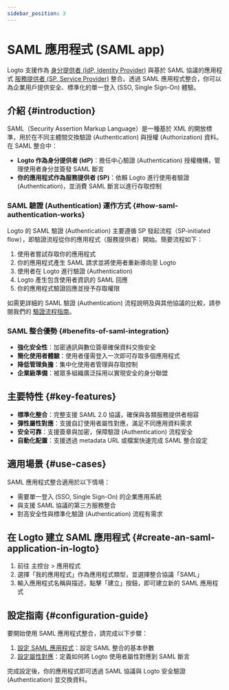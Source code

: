 ```yaml
---
sidebar_position: 3
---
```


# SAML 應用程式 (SAML app)

Logto 支援作為 [身分提供者 (IdP, Identity Provider)](https://auth.wiki/identity-provider) 與基於 SAML 協議的應用程式 [服務提供者 (SP, Service Provider)](https://auth.wiki/service-provider) 整合。透過 SAML 應用程式整合，你可以為企業用戶提供安全、標準化的單一登入 (SSO, Single Sign-On) 體驗。

## 介紹 \{#introduction}

SAML（Security Assertion Markup Language）是一種基於 XML 的開放標準，用於在不同主體間交換驗證 (Authentication) 與授權 (Authorization) 資料。在 SAML 整合中：

- **Logto 作為身分提供者 (IdP)**：擔任中心驗證 (Authentication) 授權機構，管理使用者身分並簽發 SAML 斷言
- **你的應用程式作為服務提供者 (SP)**：依賴 Logto 進行使用者驗證 (Authentication)，並消費 SAML 斷言以進行存取控制

### SAML 驗證 (Authentication) 運作方式 \{#how-saml-authentication-works}

Logto 的 SAML 驗證 (Authentication) 主要遵循 SP 發起流程（SP-initiated flow），即驗證流程從你的應用程式（服務提供者）開始。簡要流程如下：

1. 使用者嘗試存取你的應用程式
2. 你的應用程式產生 SAML 請求並將使用者重新導向至 Logto
3. 使用者在 Logto 進行驗證 (Authentication)
4. Logto 產生包含使用者資訊的 SAML 回應
5. 你的應用程式驗證回應並授予存取權限

如需更詳細的 SAML 驗證 (Authentication) 流程說明及與其他協議的比較，請參閱我們的 [驗證流程指南](/integrate-logto/integrate-logto-into-your-application/understand-authentication-flow.mdx#saml-authentication-flow)。

### SAML 整合優勢 \{#benefits-of-saml-integration}

- **強化安全性**：加密通訊與數位簽章確保資料交換安全
- **簡化使用者體驗**：使用者僅需登入一次即可存取多個應用程式
- **降低管理負擔**：集中化使用者管理與存取控制
- **企業級準備**：被眾多組織廣泛採用以實現安全的身分聯盟

## 主要特性 \{#key-features}

- **標準化整合**：完整支援 SAML 2.0 協議，確保與各類服務提供者相容
- **彈性屬性對應**：支援自訂使用者屬性對應，滿足不同應用資料需求
- **安全可靠**：支援簽章與加密，保障驗證 (Authentication) 流程安全
- **自動化配置**：支援透過 metadata URL 或檔案快速完成 SAML 整合設定

## 適用場景 \{#use-cases}

SAML 應用程式整合適用於以下情境：

- 需要單一登入 (SSO, Single Sign-On) 的企業應用系統
- 與支援 SAML 協議的第三方服務整合
- 對高安全性與標準化驗證 (Authentication) 流程有需求

## 在 Logto 建立 SAML 應用程式 \{#create-an-saml-application-in-logto}

1. 前往 <CloudLink to="/applications">主控台 > 應用程式</CloudLink>
2. 選擇「我的應用程式」作為應用程式類型，並選擇整合協議「SAML」
3. 輸入應用程式名稱與描述，點擊「建立」按鈕，即可建立新的 SAML 應用程式

## 設定指南 \{#configuration-guide}

要開始使用 SAML 應用程式整合，請完成以下步驟：

1. [設定 SAML 應用程式](/integrate-logto/saml-app/setup.mdx)：設定 SAML 整合的基本參數
2. [設定屬性對應](/integrate-logto/saml-app/attribute-mapping.mdx)：定義如何將 Logto 使用者屬性對應到 SAML 斷言

完成設定後，你的應用程式即可透過 SAML 協議與 Logto 安全驗證 (Authentication) 並交換資料。
